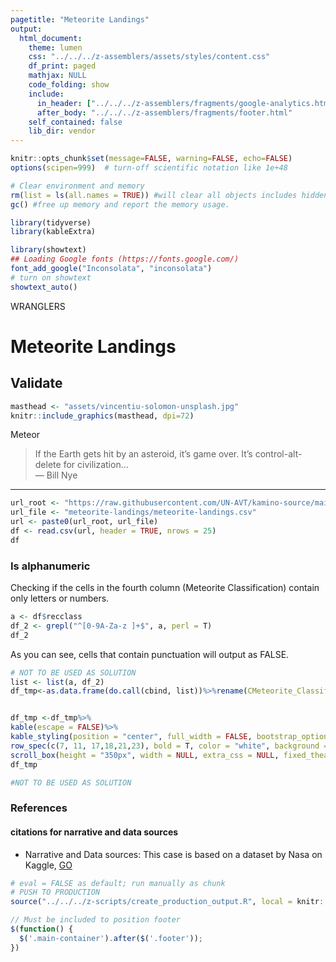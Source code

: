 ```yaml
---
pagetitle: "Meteorite Landings"
output: 
  html_document:
    theme: lumen
    css: "../../../z-assemblers/assets/styles/content.css"
    df_print: paged
    mathjax: NULL
    code_folding: show
    include:
      in_header: ["../../../z-assemblers/fragments/google-analytics.html", "../../../z-assemblers/fragments/header.html"]
      after_body: "../../../z-assemblers/fragments/footer.html"
    self_contained: false
    lib_dir: vendor
---
```


```r

knitr::opts_chunk$set(message=FALSE, warning=FALSE, echo=FALSE)
options(scipen=999)  # turn-off scientific notation like 1e+48

# Clear environment and memory
rm(list = ls(all.names = TRUE)) #will clear all objects includes hidden objects.
gc() #free up memory and report the memory usage.

library(tidyverse)
library(kableExtra)

library(showtext)
## Loading Google fonts (https://fonts.google.com/)
font_add_google("Inconsolata", "inconsolata")
# turn on showtext
showtext_auto()

```

<div class="activity">
WRANGLERS  
</div>

# Meteorite Landings
## Validate

```r

masthead <- "assets/vincentiu-solomon-unsplash.jpg"
knitr::include_graphics(masthead, dpi=72)

```

<div class="figure-text">Meteor</div>


> If the Earth gets hit by an asteroid, it's game over. It's control-alt-delete for civilization...\
--- Bill Nye\

***




```r

url_root <- "https://raw.githubusercontent.com/UN-AVT/kamino-source/main/sources/0-shared/data/"
url_file <- "meteorite-landings/meteorite-landings.csv"
url <- paste0(url_root, url_file)
df <- read.csv(url, header = TRUE, nrows = 25)
df

```

### Is alphanumeric

Checking if the cells in the fourth column (Meteorite Classification) contain only letters or numbers.

```r

a <- df$recclass
df_2 <- grepl("^[0-9A-Za-z ]+$", a, perl = T)
df_2

```

As you can see, cells that contain punctuation will output as FALSE.

<!-- FOR DISPLAY ONLY -->

```r

# NOT TO BE USED AS SOLUTION
list <- list(a, df_2)
df_tmp<-as.data.frame(do.call(cbind, list))%>%rename(CMeteorite_Classification=V1,is_alpha=V2)


df_tmp <-df_tmp%>%
kable(escape = FALSE)%>%
kable_styling(position = "center", full_width = FALSE, bootstrap_options = "striped")%>%
row_spec(c(7, 11, 17,18,21,23), bold = T, color = "white", background = "#76b5c5")%>%
scroll_box(height = "350px", width = NULL, extra_css = NULL, fixed_thead = TRUE)
df_tmp

#NOT TO BE USED AS SOLUTION 

```

### References
#### citations for narrative and data sources

* Narrative and Data sources: This case is based on a dataset by Nasa on Kaggle, [GO](https://www.kaggle.com/nasa/meteorite-landings{target="_blank"})


```r

# eval = FALSE as default; run manually as chunk
# PUSH TO PRODUCTION
source("../../../z-scripts/create_production_output.R", local = knitr::knit_global())

```



```js

// Must be included to position footer
$(function() {
  $('.main-container').after($('.footer'));
})

```
